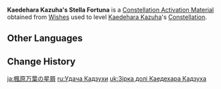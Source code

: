 {{Item Infobox
|id           = 001147
|image        = Item Stella Fortuna (5 Star).png
|type         = Constellation Activation Materials
|group        = Stella Fortuna
|quality      = 5
|description  = [[Kaedehara Kazuha]]'s Constellation Activation Material
|source1      = [[Wishes]]
}}
'''Kaedehara Kazuha's Stella Fortuna''' is a [[Constellation Activation Material]] obtained from [[Wishes]] used to level [[Kaedehara Kazuha]]'s [[Constellation]].

==Other Languages==
{{Other Languages
|en      = Kaedehara Kazuha's Stella Fortuna
|zhs     = 枫原万叶的命星
|zhs_rm  = Fēngyuán Wànyè de Mìngxīng
|zht     = 楓原萬葉的命星
|zht_rm  = Fēngyuán Wànyè de Mìngxīng
|zh_tl   = Kaedehara Kazuha's {{Lex|Stella Fortuna|zh}}
|ja      = {{Rubi|楓|かえで|原|はら|万|かず|葉|は}}の星屑
|ja_rm   = Kaedehara Kazuha no Hoshikuzu
|ja_tl   = Kaedehara Kazuha's {{Lex|Stella Fortuna|ja}}
|ko      = 카에데하라 카즈하의 운명의 별
|ko_rm   = Kaedehara Kajeuha-ui Unmyeong-ui Byeol
|ko_tl   = Kaedehara Kazuha's {{Lex|Stella Fortuna|ko}}
|es      = Stella Fortuna de Kaedehara Kazuha
|es_tl   = Kaedehara Kazuha's Stella Fortuna
|fr      = Stella Fortuna de Kaedehara Kazuha
|fr_tl   = Kaedehara Kazuha's Stella Fortuna
|ru      = <!--Удача Кадзуха-->
|ru_tl   = <!--Kaedehara Kazuha's {{Lex|Stella Fortuna|ru}}-->
|th      = ดวงดาวแห่งชีวิตของ Kaedehara Kazuha
|th_rm   = Duangdao haeng Chiwit khong Kaedehara Kazuha
|th_tl   = Kaedehara Kazuha's {{Lex|Stella Fortuna|th}}
|vi      = Chòm Sao Của Kaedehara Kazuha
|vi_tl   = Kaedehara Kazuha's {{Lex|Stella Fortuna|vi}}
|de      = Stella Fortuna von Kaedehara Kazuha
|de_tl   = Kaedehara Kazuha's Stella Fortuna
|id      = Kaedehara Kazuha's Stella Fortuna
|pt      = <!--Constelação de Kaedehara Kazuha/Stella Fortuna de Kaedehara Kazuha-->
|pt_tl   = <!--Kaedehara Kazuha's Stella Fortuna-->
|tr      = <!--Kaedehara Kazuha' Yaşam Yıldızı-->
|tr_tl   = <!--Kaedehara Kazuha's Stella Fortuna-->
|it      = Stella Fortuna di Kaedehara Kazuha
|it_tl   = Kaedehara Kazuha's Stella Fortuna
}}

==Change History==
{{Change History|1.6}}

[[ja:楓原万葉の星屑]]
[[ru:Удача Кадзухи]]
[[uk:Зірка долі Каедехара Кадзуха]]